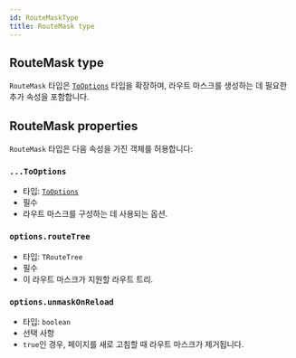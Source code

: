 ```yaml
---
id: RouteMaskType
title: RouteMask type
---
```


## RouteMask type

`RouteMask` 타입은 [`ToOptions`](./ToOptionsType.md) 타입을 확장하며, 라우트 마스크를 생성하는 데 필요한 추가 속성을 포함합니다.

## RouteMask properties

`RouteMask` 타입은 다음 속성을 가진 객체를 허용합니다:

### `...ToOptions`

- 타입: [`ToOptions`](./ToOptionsType.md)
- 필수
- 라우트 마스크를 구성하는 데 사용되는 옵션.

### `options.routeTree`

- 타입: `TRouteTree`
- 필수
- 이 라우트 마스크가 지원할 라우트 트리.

### `options.unmaskOnReload`

- 타입: `boolean`
- 선택 사항
- `true`인 경우, 페이지를 새로 고침할 때 라우트 마스크가 제거됩니다.
